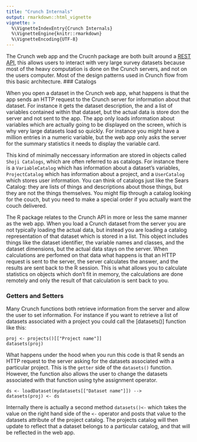 ```yaml
---
title: "Crunch Internals"
output: rmarkdown::html_vignette
vignette: >
  %\VignetteIndexEntry{Crunch Internals}
  %\VignetteEngine{knitr::rmarkdown}
  %\VignetteEncoding{UTF-8}
---
```


The Crunch web app and the Crucnh package are both built around a [REST API](http://docs.crunch.io/), this allows users to interact with very large survey datasets because most of the heavy computation is done on the Crunch servers, and not on the users computer. Most of the design patterns used in Crunch flow from this basic architecture. 
### Catalogs

When you open a dataset in the Crunch web app, what happens is that the app sends an HTTP request to the Crunch server for information about that dataset. For instance it gets the dataset description, the and a list of variables contained within that dataset, but the actual data is store don the server and not sent to the app. The app only loads information about variables which are actually going to be displayed on the screen, which is why very large datasets load so quickly. For instance you might have a million entries in a numeric variable, but the web app only asks the server for the summary statistics it needs to display the variable card. 

This kind of minimally neccessary information are stored in objects called `Shoji Catalogs`, which are often referred to as catalogs. For instance there is a `VariableCatalog` which has information about a dataset's variables, `ProjectCatalog` which has information about a project, and a `UserCatalog` which stores user information. You can think of catalogs just like the Sears Catalog: they are lists of things and descriptions about those things, but they are not the things themselves. You might flip through a catalog looking for the couch, but you need to make a special order if you actually want the couch delivered. 

The R package relates to the Crunch API in more or less the same manner as the web app. When you load a Crunch dataset from the server you are not typically loading the actual data, but instead you are loading a catalog representation of that dataset which is stored in a list. This object includes things like the dataset identifier, the variable names and classes, and the dataset dimensions, but the actual data stays on the server. When calculations are perfomed on that data what happens is that an HTTP request is sent to the server, the server calculates the answer, and the results are sent back to the R session. This is what allows you to calculate statistics on objects which don't fit in memory, the calculations are done remotely and only the result of that calculation is sent back to you.

### Getters and Setters

Many Crunch functions both retrieve information from the server and allow the user to set information. For instance if you want to retrieve a list of datasets associated with a project you could call the [datasets()] function like this: 
```
proj <- projects()[["Project name"]]
datasets(proj)
```

What happens under the hood when you run this code is that R sends an HTTP request to the server asking for the datasets associated with a particular project. This is the `getter` side of the `datasets()` function. However, the function also allows the user to change the datasets associated with that function using tyhe assignment operator. 

```
ds <- loadDataset(mydatasets[["Dataset name"]]) -->
datasets(proj) <- ds
```

Internally there is actually a second method `datasets()<-` which takes the value on the right hand side of the `<-` operator and posts that value to the datasets attribute of the project catalog. The projects catalog will then update to reflect that a dataset belongs to a particular catalog, and that will be reflected in the web app. 